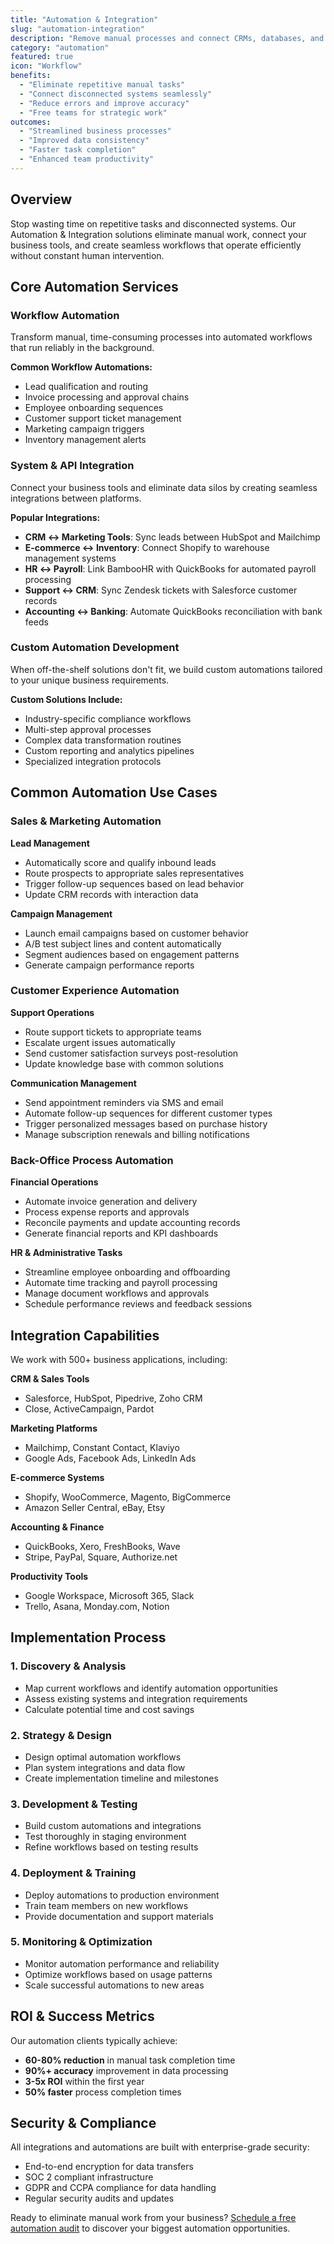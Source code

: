 ```yaml
---
title: "Automation & Integration"
slug: "automation-integration"
description: "Remove manual processes and connect CRMs, databases, and applications into one cohesive ecosystem. Tailored solutions for unique or industry-specific needs."
category: "automation"
featured: true
icon: "Workflow"
benefits:
  - "Eliminate repetitive manual tasks"
  - "Connect disconnected systems seamlessly"
  - "Reduce errors and improve accuracy"
  - "Free teams for strategic work"
outcomes:
  - "Streamlined business processes"
  - "Improved data consistency"
  - "Faster task completion"
  - "Enhanced team productivity"
---
```


## Overview

Stop wasting time on repetitive tasks and disconnected systems. Our Automation & Integration solutions eliminate manual work, connect your business tools, and create seamless workflows that operate efficiently without constant human intervention.

## Core Automation Services

### Workflow Automation
Transform manual, time-consuming processes into automated workflows that run reliably in the background.

**Common Workflow Automations:**
- Lead qualification and routing
- Invoice processing and approval chains
- Employee onboarding sequences
- Customer support ticket management
- Marketing campaign triggers
- Inventory management alerts

### System & API Integration
Connect your business tools and eliminate data silos by creating seamless integrations between platforms.

**Popular Integrations:**
- **CRM ↔ Marketing Tools**: Sync leads between HubSpot and Mailchimp
- **E-commerce ↔ Inventory**: Connect Shopify to warehouse management systems
- **HR ↔ Payroll**: Link BambooHR with QuickBooks for automated payroll processing
- **Support ↔ CRM**: Sync Zendesk tickets with Salesforce customer records
- **Accounting ↔ Banking**: Automate QuickBooks reconciliation with bank feeds

### Custom Automation Development
When off-the-shelf solutions don't fit, we build custom automations tailored to your unique business requirements.

**Custom Solutions Include:**
- Industry-specific compliance workflows
- Multi-step approval processes
- Complex data transformation routines
- Custom reporting and analytics pipelines
- Specialized integration protocols

## Common Automation Use Cases

### Sales & Marketing Automation
**Lead Management**
- Automatically score and qualify inbound leads
- Route prospects to appropriate sales representatives
- Trigger follow-up sequences based on lead behavior
- Update CRM records with interaction data

**Campaign Management**
- Launch email campaigns based on customer behavior
- A/B test subject lines and content automatically
- Segment audiences based on engagement patterns
- Generate campaign performance reports

### Customer Experience Automation
**Support Operations**
- Route support tickets to appropriate teams
- Escalate urgent issues automatically
- Send customer satisfaction surveys post-resolution
- Update knowledge base with common solutions

**Communication Management**
- Send appointment reminders via SMS and email
- Automate follow-up sequences for different customer types
- Trigger personalized messages based on purchase history
- Manage subscription renewals and billing notifications

### Back-Office Process Automation
**Financial Operations**
- Automate invoice generation and delivery
- Process expense reports and approvals
- Reconcile payments and update accounting records
- Generate financial reports and KPI dashboards

**HR & Administrative Tasks**
- Streamline employee onboarding and offboarding
- Automate time tracking and payroll processing
- Manage document workflows and approvals
- Schedule performance reviews and feedback sessions

## Integration Capabilities

We work with 500+ business applications, including:

**CRM & Sales Tools**
- Salesforce, HubSpot, Pipedrive, Zoho CRM
- Close, ActiveCampaign, Pardot

**Marketing Platforms**
- Mailchimp, Constant Contact, Klaviyo
- Google Ads, Facebook Ads, LinkedIn Ads

**E-commerce Systems**
- Shopify, WooCommerce, Magento, BigCommerce
- Amazon Seller Central, eBay, Etsy

**Accounting & Finance**
- QuickBooks, Xero, FreshBooks, Wave
- Stripe, PayPal, Square, Authorize.net

**Productivity Tools**
- Google Workspace, Microsoft 365, Slack
- Trello, Asana, Monday.com, Notion

## Implementation Process

### 1. Discovery & Analysis
- Map current workflows and identify automation opportunities
- Assess existing systems and integration requirements
- Calculate potential time and cost savings

### 2. Strategy & Design
- Design optimal automation workflows
- Plan system integrations and data flow
- Create implementation timeline and milestones

### 3. Development & Testing
- Build custom automations and integrations
- Test thoroughly in staging environment
- Refine workflows based on testing results

### 4. Deployment & Training
- Deploy automations to production environment
- Train team members on new workflows
- Provide documentation and support materials

### 5. Monitoring & Optimization
- Monitor automation performance and reliability
- Optimize workflows based on usage patterns
- Scale successful automations to new areas

## ROI & Success Metrics

Our automation clients typically achieve:
- **60-80% reduction** in manual task completion time
- **90%+ accuracy** improvement in data processing
- **3-5x ROI** within the first year
- **50% faster** process completion times

## Security & Compliance

All integrations and automations are built with enterprise-grade security:
- End-to-end encryption for data transfers
- SOC 2 compliant infrastructure
- GDPR and CCPA compliance for data handling
- Regular security audits and updates

Ready to eliminate manual work from your business? [Schedule a free automation audit](/contact) to discover your biggest automation opportunities.
